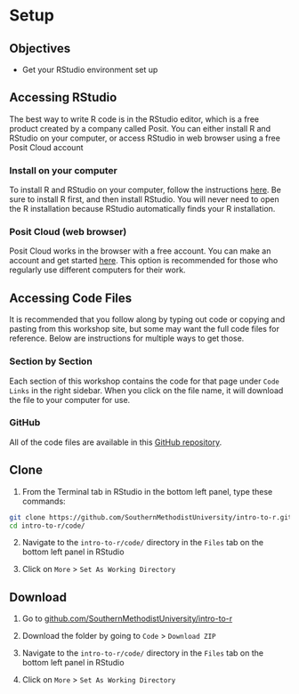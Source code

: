 # Setup

## Objectives

-   Get your RStudio environment set up

## Accessing RStudio

The best way to write R code is in the RStudio editor, which is a free product created by a company called Posit. You can either install R and RStudio on your computer, or access RStudio in web browser using a free Posit Cloud account

### Install on your computer

To install R and RStudio on your computer, follow the instructions [here](https://posit.co/download/rstudio-desktop/). Be sure to install R first, and then install RStudio. You will never need to open the R installation because RStudio automatically finds your R installation.

### Posit Cloud (web browser)

Posit Cloud works in the browser with a free account. You can make an account and get started [here](https://posit.cloud/). This option is recommended for those who regularly use different computers for their work.

## Accessing Code Files

It is recommended that you follow along by typing out code or copying and pasting from this workshop site, but some may want the full code files for reference. Below are instructions for multiple ways to get those.

### Section by Section

Each section of this workshop contains the code for that page under `Code Links` in the right sidebar. When you click on the file name, it will download the file to your computer for use.

### GitHub

All of the code files are available in this [GitHub repository](https://github.com/SouthernMethodistUniversity/intro-to-r).

::: {.panel-tabset}

## Clone

1. From the Terminal tab in RStudio in the bottom left panel, type these commands:

```.bash
git clone https://github.com/SouthernMethodistUniversity/intro-to-r.git
cd intro-to-r/code/
```

2. Navigate to the `intro-to-r/code/` directory in the `Files` tab on the bottom left panel in RStudio

3. Click on `More` > `Set As Working Directory`

## Download

1.  Go to [github.com/SouthernMethodistUniversity/intro-to-r](https://github.com/SouthernMethodistUniversity/intro-to-r/tree/main)

2.  Download the folder by going to `Code` \> `Download ZIP`

3. Navigate to the `intro-to-r/code/` directory in the `Files` tab on the bottom left panel in RStudio

4. Click on `More` > `Set As Working Directory`

:::


